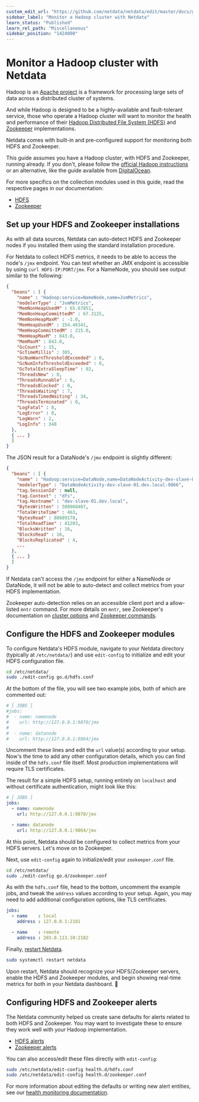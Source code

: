 ```yaml
---
custom_edit_url: "https://github.com/netdata/netdata/edit/master/docs/guides/monitor-hadoop-cluster.md"
sidebar_label: "Monitor a Hadoop cluster with Netdata"
learn_status: "Published"
learn_rel_path: "Miscellaneous"
sidebar_position: "1424000"
---
```



# Monitor a Hadoop cluster with Netdata

Hadoop is an [Apache project](https://hadoop.apache.org/) is a framework for processing large sets of data across a
distributed cluster of systems.

And while Hadoop is designed to be a highly-available and fault-tolerant service, those who operate a Hadoop cluster
will want to monitor the health and performance of their [Hadoop Distributed File System
(HDFS)](https://hadoop.apache.org/docs/r1.2.1/hdfs_design.html) and [Zookeeper](https://zookeeper.apache.org/)
implementations.

Netdata comes with built-in and pre-configured support for monitoring both HDFS and Zookeeper.

This guide assumes you have a Hadoop cluster, with HDFS and Zookeeper, running already. If you don't, please follow
the [official Hadoop
instructions](http://hadoop.apache.org/docs/stable/hadoop-project-dist/hadoop-common/SingleCluster.html) or an
alternative, like the guide available from
[DigitalOcean](https://www.digitalocean.com/community/tutorials/how-to-install-hadoop-in-stand-alone-mode-on-ubuntu-18-04).

For more specifics on the collection modules used in this guide, read the respective pages in our documentation:

-   [HDFS](/docs/data-collection/storage,-mount-points-and-filesystems/filesystems/hdfs)
-   [Zookeeper](/docs/data-collection/service-discovery-&-registry/zookeeper)

## Set up your HDFS and Zookeeper installations

As with all data sources, Netdata can auto-detect HDFS and Zookeeper nodes if you installed them using the standard
installation procedure.

For Netdata to collect HDFS metrics, it needs to be able to access the node's `/jmx` endpoint. You can test whether an
JMX endpoint is accessible by using `curl HDFS-IP:PORT/jmx`. For a NameNode, you should see output similar to the
following:

```json
{
  "beans" : [ {
    "name" : "Hadoop:service=NameNode,name=JvmMetrics",
    "modelerType" : "JvmMetrics",
    "MemNonHeapUsedM" : 65.67851,
    "MemNonHeapCommittedM" : 67.3125,
    "MemNonHeapMaxM" : -1.0,
    "MemHeapUsedM" : 154.46341,
    "MemHeapCommittedM" : 215.0,
    "MemHeapMaxM" : 843.0,
    "MemMaxM" : 843.0,
    "GcCount" : 15,
    "GcTimeMillis" : 305,
    "GcNumWarnThresholdExceeded" : 0,
    "GcNumInfoThresholdExceeded" : 0,
    "GcTotalExtraSleepTime" : 92,
    "ThreadsNew" : 0,
    "ThreadsRunnable" : 6,
    "ThreadsBlocked" : 0,
    "ThreadsWaiting" : 7,
    "ThreadsTimedWaiting" : 34,
    "ThreadsTerminated" : 0,
    "LogFatal" : 0,
    "LogError" : 0,
    "LogWarn" : 2,
    "LogInfo" : 348
  }, 
  { ... }
  ]
}
```

The JSON result for a DataNode's `/jmx` endpoint is slightly different:

```json
{
  "beans" : [ {
    "name" : "Hadoop:service=DataNode,name=DataNodeActivity-dev-slave-01.dev.local-9866",
    "modelerType" : "DataNodeActivity-dev-slave-01.dev.local-9866",
    "tag.SessionId" : null,
    "tag.Context" : "dfs",
    "tag.Hostname" : "dev-slave-01.dev.local",
    "BytesWritten" : 500960407,
    "TotalWriteTime" : 463,
    "BytesRead" : 80689178,
    "TotalReadTime" : 41203,
    "BlocksWritten" : 16,
    "BlocksRead" : 16,
    "BlocksReplicated" : 4,
    ...
  },
  { ... }
  ]
}
```

If Netdata can't access the `/jmx` endpoint for either a NameNode or DataNode, it will not be able to auto-detect and
collect metrics from your HDFS implementation.

Zookeeper auto-detection relies on an accessible client port and a allow-listed `mntr` command. For more details on
`mntr`, see Zookeeper's documentation on [cluster
options](https://zookeeper.apache.org/doc/current/zookeeperAdmin.html#sc_clusterOptions) and [Zookeeper
commands](https://zookeeper.apache.org/doc/current/zookeeperAdmin.html#sc_zkCommands).

## Configure the HDFS and Zookeeper modules

To configure Netdata's HDFS module, navigate to your Netdata directory (typically at `/etc/netdata/`) and use
`edit-config` to initialize and edit your HDFS configuration file.

```bash
cd /etc/netdata/
sudo ./edit-config go.d/hdfs.conf
```

At the bottom of the file, you will see two example jobs, both of which are commented out:

```yaml
# [ JOBS ]
#jobs:
#  - name: namenode
#    url: http://127.0.0.1:9870/jmx
#
#  - name: datanode
#    url: http://127.0.0.1:9864/jmx
```

Uncomment these lines and edit the `url` value(s) according to your setup. Now's the time to add any other configuration
details, which you can find inside of the `hdfs.conf` file itself. Most production implementations will require TLS
certificates.

The result for a simple HDFS setup, running entirely on `localhost` and without certificate authentication, might look
like this:

```yaml
# [ JOBS ]
jobs:
  - name: namenode
    url: http://127.0.0.1:9870/jmx

  - name: datanode
    url: http://127.0.0.1:9864/jmx
```

At this point, Netdata should be configured to collect metrics from your HDFS servers. Let's move on to Zookeeper.

Next, use `edit-config` again to initialize/edit your `zookeeper.conf` file.

```bash
cd /etc/netdata/
sudo ./edit-config go.d/zookeeper.conf
```

As with the `hdfs.conf` file, head to the bottom, uncomment the example jobs, and tweak the `address` values according
to your setup. Again, you may need to add additional configuration options, like TLS certificates.

```yaml
jobs:
  - name    : local
    address : 127.0.0.1:2181

  - name    : remote
    address : 203.0.113.10:2182
```

Finally, [restart Netdata](/docs/maintaining/starting-and-stopping-netdata-agents).

```sh
sudo systemctl restart netdata
```

Upon restart, Netdata should recognize your HDFS/Zookeeper servers, enable the HDFS and Zookeeper modules, and begin
showing real-time metrics for both in your Netdata dashboard. 🎉

## Configuring HDFS and Zookeeper alerts

The Netdata community helped us create sane defaults for alerts related to both HDFS and Zookeeper. You may want to
investigate these to ensure they work well with your Hadoop implementation.

-   [HDFS alerts](https://raw.githubusercontent.com/netdata/netdata/master/health/health.d/hdfs.conf)
-   [Zookeeper alerts](https://raw.githubusercontent.com/netdata/netdata/master/health/health.d/zookeeper.conf)

You can also access/edit these files directly with `edit-config`:

```bash
sudo /etc/netdata/edit-config health.d/hdfs.conf
sudo /etc/netdata/edit-config health.d/zookeeper.conf
```

For more information about editing the defaults or writing new alert entities, see our 
[health monitoring documentation](/docs/alerting).
